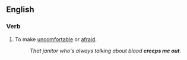 ==English==

===Verb===
{{infl|en|verb|head=to [[creep]] someone [[out]]}}

# To make [[uncomfortable]] or [[afraid]].
#: ''That janitor who's always talking about blood '''creeps me out'''.''

<!--to behave in a way which causes other people to feel as if you're strange, making them uncomfortable because of it; weird out.-->